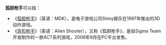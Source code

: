 '''孤胆枪手'''可以指：

*《[[孤胆枪手|孤胆枪手]]》（英语：MDK），是电子游戏公司Shiny娱乐在1997年推出的3D动作游戏。
*《[[异形枪手|异形枪手]]》（英语：Alien Shooter），又称《孤胆枪手》，是由Sigma Team开发制作的一款ACT系列游戏，2006年9月在PC平台发售。
{{Disambig|G|Cat=四字消歧义}}